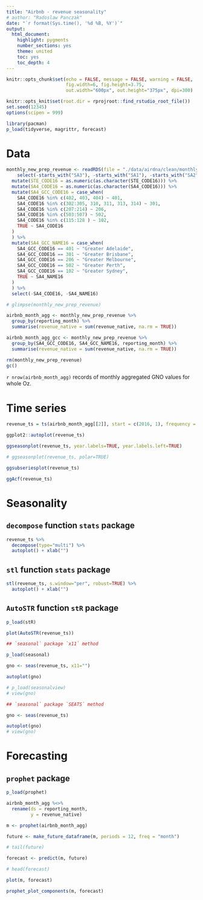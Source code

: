 ```yaml
---
title: "Airbnb - revenue seasonality"
# author: "Radoslaw Panczak"
date: "`r format(Sys.time(), '%d %B, %Y')`"
output: 
  html_document: 
    highlight: pygments
    number_sections: yes
    theme: united
    toc: yes
    toc_depth: 4
---
```


<!-- ------------------------------------------------------------ --> 
<!-- ------------------------------------------------------------ --> 

```r
knitr::opts_chunk$set(echo = FALSE, message = FALSE, warning = FALSE, 
                      fig.width=6, fig.height=3.75, 
                      out.width="600px", out.height="375px", dpi=300)

knitr::opts_knit$set(root.dir = rprojroot::find_rstudio_root_file())
set.seed(12345)
options(scipen = 999)

library(pacman) 
p_load(tidyverse, magrittr, forecast)
```

# Data 

```r
monthly_new_prep_revenue <- readRDS(file = "./data/airdna/clean/monthly_new_prep_revenue.rds") %>% 
    select(-starts_with("SA3"), -starts_with("SA1"), -starts_with("SA2"), -starts_with("GCC")) %>% 
  mutate(STE_CODE16 = as.numeric(as.character(STE_CODE16))) %>% 
  mutate(SA4_CODE16 = as.numeric(as.character(SA4_CODE16))) %>% 
  mutate(SA4_GCC_CODE16 = case_when(
    SA4_CODE16 %in% c(402, 403, 404) ~ 401,
    SA4_CODE16 %in% c(302:305, 310, 311, 313, 314) ~ 301,
    SA4_CODE16 %in% c(207:214) ~ 206,
    SA4_CODE16 %in% c(503:507) ~ 502,
    SA4_CODE16 %in% c(115:128 ) ~ 102,
    TRUE ~ SA4_CODE16
  )
  ) %>% 
  mutate(SA4_GCC_NAME16 = case_when(
    SA4_GCC_CODE16 == 401 ~ "Greater Adelaide",
    SA4_GCC_CODE16 == 301 ~ "Greater Brisbane",
    SA4_GCC_CODE16 == 206 ~ "Greater Melbourne",
    SA4_GCC_CODE16 == 502 ~ "Greater Perth",
    SA4_GCC_CODE16 == 102 ~ "Greater Sydney",
    TRUE ~ SA4_NAME16
  )
  ) %>% 
  select(-SA4_CODE16, -SA4_NAME16)

# glimpse(monthly_new_prep_revenue)

airbnb_month_agg <- monthly_new_prep_revenue %>% 
  group_by(reporting_month) %>% 
  summarise(revenue_native = sum(revenue_native, na.rm = TRUE)) 

airbnb_month_agg_gcc <- monthly_new_prep_revenue %>% 
  group_by(SA4_GCC_CODE16, SA4_GCC_NAME16, reporting_month) %>% 
  summarise(revenue_native = sum(revenue_native, na.rm = TRUE)) 

rm(monthly_new_prep_revenue)
gc()
```

`r nrow(airbnb_month_agg)` records of monthly aggregated GNO values for whole Oz. 

# Time series

```r
revenue_ts = ts(airbnb_month_agg[[2]], start = c(2016, 1), frequency = 12)

ggplot2::autoplot(revenue_ts)

ggseasonplot(revenue_ts, year.labels=TRUE, year.labels.left=TRUE)

# ggseasonplot(revenue_ts, polar=TRUE)

ggsubseriesplot(revenue_ts)

ggAcf(revenue_ts)

```

# Seasonality

## `decompose` function `stats` package

```r
revenue_ts %>% 
  decompose(type="multi") %>%
  autoplot() + xlab("") 
```


## `stl` function `stats` package

```r
stl(revenue_ts, s.window="per", robust=TRUE) %>% 
  autoplot() + xlab("") 
```


## `AutoSTR` function `stR` package

```r
p_load(stR)

plot(AutoSTR(revenue_ts))
```


```r
## `seasonal` package `x11` method

p_load(seasonal)

gno <- seas(revenue_ts, x11="")

autoplot(gno)

# p_load(seasonalview)
# view(gno)

## `seasonal` package `SEATS` method

gno <- seas(revenue_ts)

autoplot(gno)
# view(gno)
```

# Forecasting

## `prophet` package

```r
p_load(prophet)

airbnb_month_agg %<>% 
  rename(ds = reporting_month,
         y = revenue_native)

m <- prophet(airbnb_month_agg)

future <- make_future_dataframe(m, periods = 12, freq = "month")

# tail(future)

forecast <- predict(m, future)

# head(forecast)

plot(m, forecast)

prophet_plot_components(m, forecast)

```







